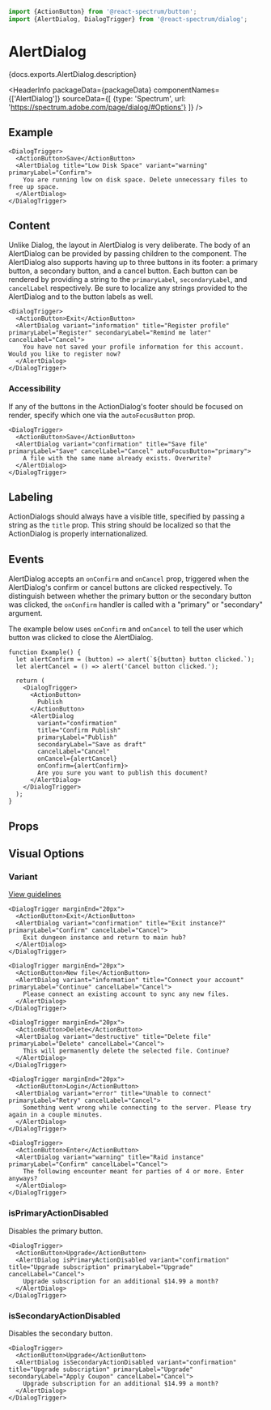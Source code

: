 <!-- Copyright 2020 Adobe. All rights reserved.
This file is licensed to you under the Apache License, Version 2.0 (the "License");
you may not use this file except in compliance with the License. You may obtain a copy
of the License at http://www.apache.org/licenses/LICENSE-2.0
Unless required by applicable law or agreed to in writing, software distributed under
the License is distributed on an "AS IS" BASIS, WITHOUT WARRANTIES OR REPRESENTATIONS
OF ANY KIND, either express or implied. See the License for the specific language
governing permissions and limitations under the License. -->



```jsx import
import {ActionButton} from '@react-spectrum/button';
import {AlertDialog, DialogTrigger} from '@react-spectrum/dialog';
```

# AlertDialog

<p>{docs.exports.AlertDialog.description}</p>

<HeaderInfo
  packageData={packageData}
  componentNames={['AlertDialog']}
  sourceData={[
    {type: 'Spectrum', url: 'https://spectrum.adobe.com/page/dialog/#Options'}
  ]} />

## Example

```tsx example
<DialogTrigger>
  <ActionButton>Save</ActionButton>
  <AlertDialog title="Low Disk Space" variant="warning" primaryLabel="Confirm">
    You are running low on disk space. Delete unnecessary files to free up space.
  </AlertDialog>
</DialogTrigger>
```

## Content

Unlike Dialog, the layout in AlertDialog is very deliberate. The body of an AlertDialog can be provided by passing 
children to the component. The AlertDialog also supports having up to three buttons in its footer: a primary button,
a secondary button, and a cancel button. Each button can be rendered by providing a string to the `primaryLabel`, `secondaryLabel`,
and `cancelLabel` respectively. Be sure to localize any strings provided to the AlertDialog and to the button labels as well. 

```tsx example
<DialogTrigger>
  <ActionButton>Exit</ActionButton>
  <AlertDialog variant="information" title="Register profile" primaryLabel="Register" secondaryLabel="Remind me later" cancelLabel="Cancel">
    You have not saved your profile information for this account. Would you like to register now?
  </AlertDialog>
</DialogTrigger>
```

### Accessibility

If any of the buttons in the ActionDialog's footer should be focused on render, specify which one via the `autoFocusButton` prop.

```tsx example
<DialogTrigger>
  <ActionButton>Save</ActionButton>
  <AlertDialog variant="confirmation" title="Save file" primaryLabel="Save" cancelLabel="Cancel" autoFocusButton="primary">
    A file with the same name already exists. Overwrite?
  </AlertDialog>
</DialogTrigger>
```

## Labeling

ActionDialogs should always have a visible title, specified by passing a string as the `title` prop. This string should be localized
so that the ActionDialog is properly internationalized.

## Events

AlertDialog accepts an `onConfirm` and `onCancel` prop, triggered when the AlertDialog's confirm or cancel buttons are clicked respectively. 
To distinguish between whether the primary button or the secondary button was clicked, the `onConfirm` handler is called with a "primary" or "secondary"
argument. 

The example below uses `onConfirm` and `onCancel` to tell the user which button was clicked to close the AlertDialog.

```tsx example
function Example() {
  let alertConfirm = (button) => alert(`${button} button clicked.`);
  let alertCancel = () => alert('Cancel button clicked.');

  return (
    <DialogTrigger>
      <ActionButton>
        Publish
      </ActionButton>
      <AlertDialog 
        variant="confirmation" 
        title="Confirm Publish" 
        primaryLabel="Publish" 
        secondaryLabel="Save as draft" 
        cancelLabel="Cancel"
        onCancel={alertCancel}
        onConfirm={alertConfirm}>
        Are you sure you want to publish this document?
      </AlertDialog>
    </DialogTrigger>
  );
}
```

## Props

<PropTable component={docs.exports.AlertDialog} links={docs.links} />

## Visual Options

### Variant
[View guidelines](https://spectrum.adobe.com/page/dialog/#Options)

```tsx example
<DialogTrigger marginEnd="20px">
  <ActionButton>Exit</ActionButton>
  <AlertDialog variant="confirmation" title="Exit instance?" primaryLabel="Confirm" cancelLabel="Cancel">
    Exit dungeon instance and return to main hub?
  </AlertDialog>
</DialogTrigger>

<DialogTrigger marginEnd="20px">
  <ActionButton>New file</ActionButton>
  <AlertDialog variant="information" title="Connect your account" primaryLabel="Continue" cancelLabel="Cancel">
    Please connect an existing account to sync any new files.
  </AlertDialog>
</DialogTrigger>

<DialogTrigger marginEnd="20px">
  <ActionButton>Delete</ActionButton>
  <AlertDialog variant="destructive" title="Delete file" primaryLabel="Delete" cancelLabel="Cancel">
    This will permanently delete the selected file. Continue?
  </AlertDialog>
</DialogTrigger>

<DialogTrigger marginEnd="20px">
  <ActionButton>Login</ActionButton>
  <AlertDialog variant="error" title="Unable to connect" primaryLabel="Retry" cancelLabel="Cancel">
    Something went wrong while connecting to the server. Please try again in a couple minutes.
  </AlertDialog>
</DialogTrigger>

<DialogTrigger>
  <ActionButton>Enter</ActionButton>
  <AlertDialog variant="warning" title="Raid instance" primaryLabel="Confirm" cancelLabel="Cancel">
    The following encounter meant for parties of 4 or more. Enter anyways?
  </AlertDialog>
</DialogTrigger>
```

### isPrimaryActionDisabled

Disables the primary button.

```tsx example
<DialogTrigger>
  <ActionButton>Upgrade</ActionButton>
  <AlertDialog isPrimaryActionDisabled variant="confirmation" title="Upgrade subscription" primaryLabel="Upgrade" cancelLabel="Cancel">
    Upgrade subscription for an additional $14.99 a month?
  </AlertDialog>
</DialogTrigger>
```

### isSecondaryActionDisabled

Disables the secondary button.

```tsx example
<DialogTrigger>
  <ActionButton>Upgrade</ActionButton>
  <AlertDialog isSecondaryActionDisabled variant="confirmation" title="Upgrade subscription" primaryLabel="Upgrade" secondaryLabel="Apply Coupon" cancelLabel="Cancel">
    Upgrade subscription for an additional $14.99 a month?
  </AlertDialog>
</DialogTrigger>
```
